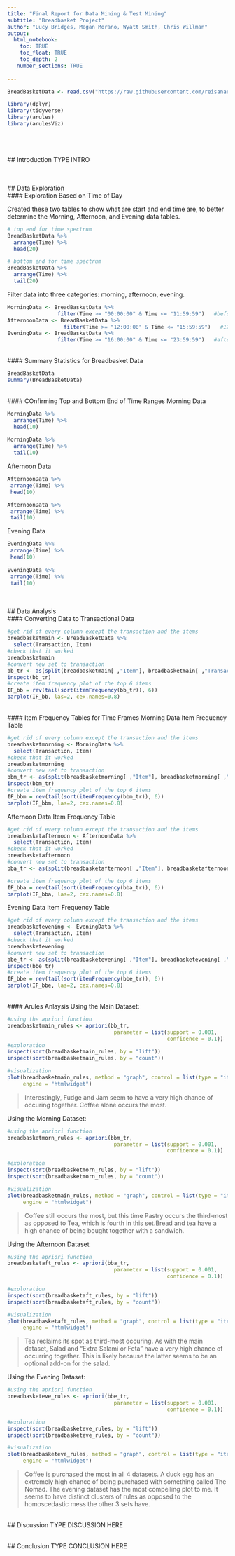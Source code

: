 ```yaml
---
title: "Final Report for Data Mining & Test Mining"
subtitle: "Breadbasket Project"
author: "Lucy Bridges, Megan Morano, Wyatt Smith, Chris Willman"
output: 
  html_notebook:
    toc: TRUE
    toc_float: TRUE
    toc_depth: 2
   number_sections: TRUE
   
---
```


```r
BreadBasketData <- read.csv("https://raw.githubusercontent.com/reisanar/datasets/master/BreadBasket.csv")
```


```r
library(dplyr)
library(tidyverse)
library(arules)
library(arulesViz)
```
<br><br><br>
## Introduction
TYPE INTRO

<br><br>
## Data Exploration
<br>
#### Exploration Based on Time of Day

Created these two tables to show what are start and end time are, to better determine the Morning, Afternoon, and Evening data tables. 

```r
# top end for time spectrum
BreadBasketData %>%
  arrange(Time) %>%
  head(20)
```

```r
# bottom end for time spectrum
BreadBasketData %>%
  arrange(Time) %>%
  tail(20)
```
Filter data into three categories: morning, afternoon, evening.

```r
MorningData <- BreadBasketData %>% 
                filter(Time >= "00:00:00" & Time <= "11:59:59")   #before 12pm
AfternoonData <- BreadBasketData %>% 
                  filter(Time >= "12:00:00" & Time <= "15:59:59")   #12 to 4pm
EveningData <- BreadBasketData %>% 
                filter(Time >= "16:00:00" & Time <= "23:59:59")   #after 4pm
```
<br>
#### Summary Statistics for Breadbasket Data
```r
BreadBasketData
summary(BreadBasketData)
```
<br>
#### COnfirming Top and Bottom End of Time Ranges
Morning Data
```r
MorningData %>%
  arrange(Time) %>%
  head(10)
  
MorningData %>%
  arrange(Time) %>%
  tail(10)
```

Afternoon Data
```r
AfternoonData %>%
 arrange(Time) %>%
 head(10)

AfternoonData %>%
 arrange(Time) %>%
 tail(10)
```

Evening Data
```r
EveningData %>%
 arrange(Time) %>%
 head(10)
 
EveningData %>%
 arrange(Time) %>%
 tail(10)
```
<br><br>
## Data Analysis
<br>
#### Converting Data to Transactional Data
```r
#get rid of every column except the transaction and the items
breadbasketmain <- BreadBasketData %>%
  select(Transaction, Item)
#check that it worked
breadbasketmain
#convert new set to transaction
bb_tr <- as(split(breadbasketmain[ ,"Item"], breadbasketmain[ ,"Transaction"]), "transactions")
inspect(bb_tr)
#create item frequency plot of the top 6 items
IF_bb = rev(tail(sort(itemFrequency(bb_tr)), 6))
barplot(IF_bb, las=2, cex.names=0.8)
```
<br>
#### Item Frequency Tables for Time Frames
Morning Data Item Frequency Table
```r
#get rid of every column except the transaction and the items
breadbasketmorning <- MorningData %>%
  select(Transaction, Item)
#check that it worked
breadbasketmorning
#convert new set to transaction
bbm_tr <- as(split(breadbasketmorning[ ,"Item"], breadbasketmorning[ ,"Transaction"]), "transactions")
inspect(bbm_tr)
#create item frequency plot of the top 6 items
IF_bbm = rev(tail(sort(itemFrequency(bbm_tr)), 6))
barplot(IF_bbm, las=2, cex.names=0.8)
```

Afternoon Data Item Frequency Table
```r
#get rid of every column except the transaction and the items
breadbasketafternoon <- AfternoonData %>%
  select(Transaction, Item)
#check that it worked
breadbasketafternoon
#convert new set to transaction
bba_tr <- as(split(breadbasketafternoon[ ,"Item"], breadbasketafternoon[ ,"Transaction"]), "transactions")

#create item frequency plot of the top 6 items
IF_bba = rev(tail(sort(itemFrequency(bba_tr)), 6))
barplot(IF_bba, las=2, cex.names=0.8)
```

Evening Data Item Frequency Table
```r
#get rid of every column except the transaction and the items
breadbasketevening <- EveningData %>%
  select(Transaction, Item)
#check that it worked
breadbasketevening
#convert new set to transaction
bbe_tr <- as(split(breadbasketevening[ ,"Item"], breadbasketevening[ ,"Transaction"]), "transactions")
inspect(bbe_tr)
#create item frequency plot of the top 6 items
IF_bbe = rev(tail(sort(itemFrequency(bbe_tr)), 6))
barplot(IF_bbe, las=2, cex.names=0.8)
```
<br>
#### Arules Anlaysis
Using the Main Dataset:
```r
#using the apriori function
breadbasketmain_rules <- apriori(bb_tr,
                                  parameter = list(support = 0.001,
                                                   confidence = 0.1))
#exploration
inspect(sort(breadbasketmain_rules, by = "lift"))
inspect(sort(breadbasketmain_rules, by = "count"))

#visualization
plot(breadbasketmain_rules, method = "graph", control = list(type = "items"),
     engine = "htmlwidget")
```
>Interestingly, Fudge and Jam seem to have a very high chance of occuring together. Coffee alone occurs the most.

Using the Morning Dataset:
```r
#using the apriori function
breadbasketmorn_rules <- apriori(bbm_tr,
                                  parameter = list(support = 0.001,
                                                   confidence = 0.1))

#exploration
inspect(sort(breadbasketmorn_rules, by = "lift"))
inspect(sort(breadbasketmorn_rules, by = "count"))

#visualization
plot(breadbasketmain_rules, method = "graph", control = list(type = "items"),
     engine = "htmlwidget")
```
>Coffee still occurs the most, but this time Pastry occurs the third-most as opposed to Tea, which is fourth in this set.Bread and tea have a high chance of being bought together with a sandwich. 

Using the Afternoon Dataset
```r
#using the apriori function
breadbasketaft_rules <- apriori(bba_tr,
                                  parameter = list(support = 0.001,
                                                   confidence = 0.1))

#exploration
inspect(sort(breadbasketaft_rules, by = "lift"))
inspect(sort(breadbasketaft_rules, by = "count"))

#visualization
plot(breadbasketaft_rules, method = "graph", control = list(type = "items"),
     engine = "htmlwidget")
```

>Tea reclaims its spot as third-most occuring. As with the main dataset, Salad and "Extra Salami or Feta" have a very high chance of occurring together. This is likely because the latter seems to be an optional add-on for the salad.

Using the Evening Dataset:
```r
#using the apriori function
breadbasketeve_rules <- apriori(bbe_tr,
                                  parameter = list(support = 0.001,
                                                   confidence = 0.1))

#exploration
inspect(sort(breadbasketeve_rules, by = "lift"))
inspect(sort(breadbasketeve_rules, by = "count"))

#visualization
plot(breadbasketeve_rules, method = "graph", control = list(type = "items"),
     engine = "htmlwidget")
```
>Coffee is purchased the most in all 4 datasets. A duck egg has an extremely high chance of being purchased with something called The Nomad. The evening dataset has the most compelling plot to me. It seems to have distinct clusters of rules as opposed to the homoscedastic mess the other 3 sets have.

<br>
## Discussion
TYPE DISCUSSION HERE

<br>
## Conclusion
TYPE CONCLUSION HERE
